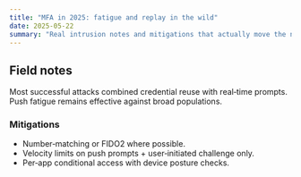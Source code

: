 ```yaml
---
title: "MFA in 2025: fatigue and replay in the wild"
date: 2025-05-22
summary: "Real intrusion notes and mitigations that actually move the needle."
---
```


## Field notes

Most successful attacks combined credential reuse with real‑time prompts. Push fatigue remains effective against broad
populations.

### Mitigations

- Number‑matching or FIDO2 where possible.
- Velocity limits on push prompts + user‑initiated challenge only.
- Per‑app conditional access with device posture checks.
